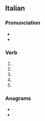 ==Italian==

===Pronunciation===
* {{it-IPA|appàlti}}
* {{rhymes|it|alti}}

===Verb===
{{head|it|verb form}}

# {{inflection of|it|appaltare||2|s|pres|indc}}
# {{inflection of|it|appaltare||1|s|pres|subj}}
# {{inflection of|it|appaltare||2|s|pres|subj}}
# {{inflection of|it|appaltare||3|s|pres|subj}}
# {{inflection of|it|appaltare||3|s|impr}}

===Anagrams===
* {{l|it|palpati}}
* {{l|it|palpita}}